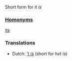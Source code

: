 Short form for ''it is''

===[[Homonyms]]===

[[its]]

===Translations===
*Dutch: [['t is]] (short for ''het is'')
